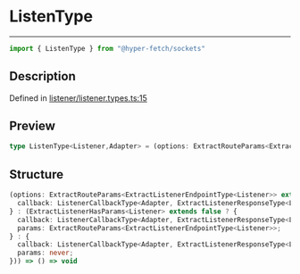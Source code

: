 

# ListenType

<div class="api-docs__separator" data-reactroot="">

---

</div><div class="api-docs__import" data-reactroot="">

```ts
import { ListenType } from "@hyper-fetch/sockets"
```

</div><div class="api-docs__section">

## Description

</div><div class="api-docs__description"><span class="api-docs__do-not-parse">



</span></div><p class="api-docs__definition">

Defined in [listener/listener.types.ts:15](https://github.com/BetterTyped/hyper-fetch/blob/cc329b91/packages/sockets/src/listener/listener.types.ts#L15)

</p><div class="api-docs__section">

## Preview

</div><div class="api-docs__preview type single">

```ts
type ListenType<Listener,Adapter> = (options: ExtractRouteParams<ExtractListenerEndpointType<Listener>> extends NegativeTypes ? { callback: ListenerCallbackType<Adapter, ExtractListenerResponseType<Listener>> } : ExtractListenerHasParams<Listener> extends false ? { callback: ListenerCallbackType<Adapter, ExtractListenerResponseType<Listener>>; params: ExtractRouteParams<ExtractListenerEndpointType<Listener>> } : { callback: ListenerCallbackType<Adapter, ExtractListenerResponseType<Listener>>; params?: never }) => () => void;
```

</div><div class="api-docs__section">

## Structure

</div><div class="api-docs__returns">

```ts
(options: ExtractRouteParams<ExtractListenerEndpointType<Listener>> extends NegativeTypes ? {
  callback: ListenerCallbackType<Adapter, ExtractListenerResponseType<Listener>>;
} : (ExtractListenerHasParams<Listener> extends false ? {
  callback: ListenerCallbackType<Adapter, ExtractListenerResponseType<Listener>>;
  params: ExtractRouteParams<ExtractListenerEndpointType<Listener>>;
} : {
  callback: ListenerCallbackType<Adapter, ExtractListenerResponseType<Listener>>;
  params: never;
})) => () => void
```

</div>